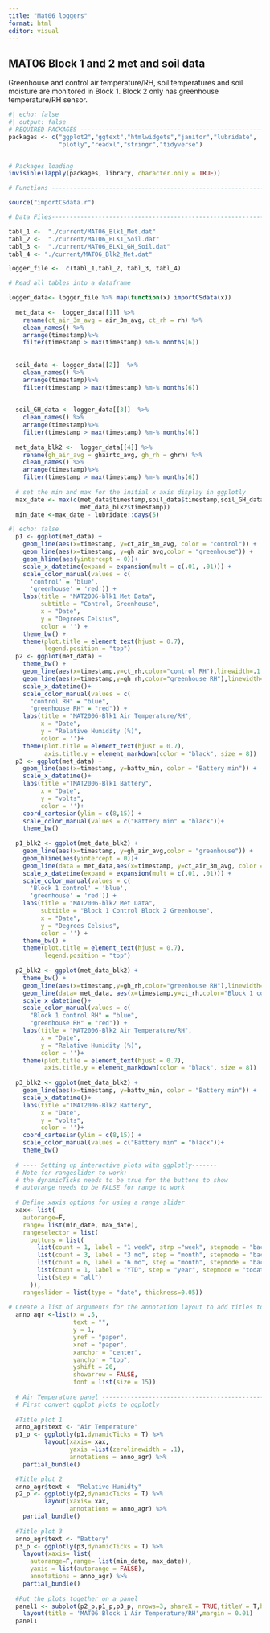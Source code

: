 ```yaml
---
title: "Mat06 loggers"
format: html
editor: visual
---
```


## MAT06 Block 1 and 2 met and soil data

Greenhouse and control air temperature/RH, soil temperatures and soil moisture are monitored in Block 1. Block 2 only has greenhouse temperature/RH sensor.

```r
#| echo: false
#| output: false
# REQUIRED PACKAGES ------------------------------------------------------
packages <- c("ggplot2","ggtext","htmlwidgets","janitor","lubridate",
              "plotly","readxl","stringr","tidyverse")


# Packages loading
invisible(lapply(packages, library, character.only = TRUE))

# Functions --------------------------------------------------------------

source("importCSdata.r")

# Data Files---------------------------------------------------------------

tabl_1 <-  "./current/MAT06_Blk1_Met.dat"
tabl_2 <-  "./current/MAT06_BLK1_Soil.dat"
tabl_3 <-  "./current/MAT06_BLK1_GH_Soil.dat"
tabl_4 <- "./current/MAT06_Blk2_Met.dat"

logger_file <-  c(tabl_1,tabl_2, tabl_3, tabl_4)

# Read all tables into a dataframe

logger_data<- logger_file %>% map(function(x) importCSdata(x))
  
  met_data <-  logger_data[[1]] %>%
    rename(ct_air_3m_avg = air_3m_avg, ct_rh = rh) %>%
    clean_names() %>%
    arrange(timestamp)%>%
    filter(timestamp > max(timestamp) %m-% months(6))
  
  
  soil_data <- logger_data[[2]]  %>% 
    clean_names() %>%
    arrange(timestamp)%>%
    filter(timestamp > max(timestamp) %m-% months(6))
  
  
  soil_GH_data <- logger_data[[3]]  %>% 
    clean_names() %>%
    arrange(timestamp)%>%
    filter(timestamp > max(timestamp) %m-% months(6))
  
  met_data_blk2 <-  logger_data[[4]] %>%
    rename(gh_air_avg = ghairtc_avg, gh_rh = ghrh) %>% 
    clean_names() %>%
    arrange(timestamp)%>%
    filter(timestamp > max(timestamp) %m-% months(6))
  
  # set the min and max for the initial x axis display in ggplotly
  max_date <- max(c(met_data$timestamp,soil_data$timestamp,soil_GH_data$timestamp,
                    met_data_blk2$timestamp))
  min_date <-max_date - lubridate::days(5) 
```

```r
#| echo: false
  p1 <- ggplot(met_data) +
    geom_line(aes(x=timestamp, y=ct_air_3m_avg, color = "control")) +
    geom_line(aes(x=timestamp, y=gh_air_avg,color = "greenhouse")) +
    geom_hline(aes(yintercept = 0))+
    scale_x_datetime(expand = expansion(mult = c(.01, .01))) +
    scale_color_manual(values = c(
      'control' = 'blue',
      'greenhouse' = 'red')) +
    labs(title = "MAT2006-blk1 Met Data",
         subtitle = "Control, Greenhouse",
         x = "Date",
         y = "Degrees Celsius",
         color = '') +
    theme_bw() +
    theme(plot.title = element_text(hjust = 0.7),
          legend.position = "top")
  p2 <- ggplot(met_data) +
    theme_bw() +
    geom_line(aes(x=timestamp,y=ct_rh,color="control RH"),linewidth=.1,linetype="twodash")+
    geom_line(aes(x=timestamp,y=gh_rh,color="greenhouse RH"),linewidth=.1,linetype="dotted")+
    scale_x_datetime()+
    scale_color_manual(values = c(
      "control RH" = "blue",
      "greenhouse RH" = "red")) +
    labs(title = "MAT2006-Blk1 Air Temperature/RH",
         x = "Date",
         y = "Relative Humidity (%)",
         color = '')+
    theme(plot.title = element_text(hjust = 0.7),
          axis.title.y = element_markdown(color = "black", size = 8))
  p3 <- ggplot(met_data) +
    geom_line(aes(x=timestamp, y=battv_min, color = "Battery min")) +
    scale_x_datetime()+
    labs(title ="TMAT2006-Blk1 Battery",
         x = "Date",
         y = "volts",
         color = '')+
    coord_cartesian(ylim = c(8,15)) +
    scale_color_manual(values = c("Battery min" = "black"))+
    theme_bw() 
  
  p1_blk2 <- ggplot(met_data_blk2) +
    geom_line(aes(x=timestamp, y=gh_air_avg,color = "greenhouse")) +
    geom_hline(aes(yintercept = 0))+
    geom_line(data = met_data,aes(x=timestamp, y=ct_air_3m_avg, color = "Block 1 control")) +
    scale_x_datetime(expand = expansion(mult = c(.01, .01))) +
    scale_color_manual(values = c(
      'Block 1 control' = 'blue',
      'greenhouse' = 'red')) +
    labs(title = "MAT2006-blk2 Met Data",
         subtitle = "Block 1 Control Block 2 Greenhouse",
         x = "Date",
         y = "Degrees Celsius",
         color = '') +
    theme_bw() +
    theme(plot.title = element_text(hjust = 0.7),
          legend.position = "top")
  
  p2_blk2 <- ggplot(met_data_blk2) +
    theme_bw() +
    geom_line(aes(x=timestamp,y=gh_rh,color="greenhouse RH"),linewidth=.1,linetype="dotted")+
    geom_line(data= met_data, aes(x=timestamp,y=ct_rh,color="Block 1 control RH"),linewidth=.1,linetype="twodash")+
    scale_x_datetime()+
    scale_color_manual(values = c(
      "Block 1 control RH" = "blue",
      "greenhouse RH" = "red")) +
    labs(title = "MAT2006-Blk2 Air Temperature/RH",
         x = "Date",
         y = "Relative Humidity (%)",
         color = '')+
    theme(plot.title = element_text(hjust = 0.7),
          axis.title.y = element_markdown(color = "black", size = 8))
  
  p3_blk2 <- ggplot(met_data_blk2) +
    geom_line(aes(x=timestamp, y=battv_min, color = "Battery min")) +
    scale_x_datetime()+
    labs(title ="TMAT2006-Blk2 Battery",
         x = "Date",
         y = "volts",
         color = '')+
    coord_cartesian(ylim = c(8,15)) +
    scale_color_manual(values = c("Battery min" = "black"))+
    theme_bw() 
  
  # ---- Setting up interactive plots with ggplotly-------
  # Note for rangeslider to work:
  # the dynamicTicks needs to be true for the buttons to show
  # autorange needs to be FALSE for range to work
  
  # Define xaxis options for using a range slider
  xax<- list( 
    autorange=F,
    range= list(min_date, max_date),
    rangeselector = list(
      buttons = list(
        list(count = 1, label = "1 week", strp ="week", stepmode = "backward"),
        list(count = 3, label = "3 mo", step = "month", stepmode = "backward"),
        list(count = 6, label = "6 mo", step = "month", stepmode = "backward"),
        list(count = 1, label = "YTD", step = "year", stepmode = "todate"),
        list(step = "all")
      )),
    rangeslider = list(type = "date", thickness=0.05))
  
# Create a list of arguments for the annotation layout to add titles to the subplots
  anno_agr <-list(x = .5,
                  text = "",
                  y = 1,
                  yref = "paper",
                  xref = "paper",
                  xanchor = "center",
                  yanchor = "top",
                  yshift = 20,
                  showarrow = FALSE,
                  font = list(size = 15))
  
  # Air Temperature panel ---------------------------------------------------
  # First convert ggplot plots to ggplotly
  
  #Title plot 1
  anno_agr$text <- "Air Temperature"
  p1_p <- ggplotly(p1,dynamicTicks = T) %>% 
          layout(xaxis= xax,
                 yaxis =list(zerolinewidth = .1),
                 annotations = anno_agr) %>% 
    partial_bundle()

  #Title plot 2
  anno_agr$text <- "Relative Humidty"
  p2_p <- ggplotly(p2,dynamicTicks = T) %>%
          layout(xaxis= xax,
                 annotations = anno_agr) %>%
    partial_bundle()
  
  #Title plot 3
  anno_agr$text <- "Battery"
  p3_p <- ggplotly(p3,dynamicTicks = T) %>% 
    layout(xaxis= list( 
      autorange=F,range= list(min_date, max_date)),
      yaxis = list(autorange = FALSE),
      annotations = anno_agr) %>% 
    partial_bundle()
  
  #Put the plots together on a panel 
  panel1 <- subplot(p2_p,p1_p,p3_p, nrows=3, shareX = TRUE,titleY = T,heights = c(.3,.4,.3),which_layout = 2) %>% 
    layout(title = 'MAT06 Block 1 Air Temperature/RH',margin = 0.01)
  panel1
  
```
